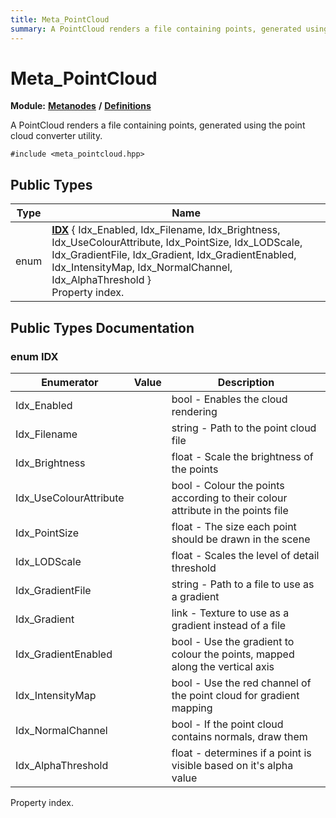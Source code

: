 ```yaml
---
title: Meta_PointCloud
summary: A PointCloud renders a file containing points, generated using the point cloud converter utility. 
---
```


# Meta_PointCloud

**Module:** **[Metanodes](../../modules/metanodes/index.mdx)** **/** **[Definitions](../../modules/metanodes/definitions.mdx)**

A PointCloud renders a file containing points, generated using the point cloud converter utility. 

`#include <meta_pointcloud.hpp>`

## Public Types

| Type           | Name           |
| -------------- | -------------- |
| enum| **[IDX](#enum-idx)** \{ Idx_Enabled, Idx_Filename, Idx_Brightness, Idx_UseColourAttribute, Idx_PointSize, Idx_LODScale, Idx_GradientFile, Idx_Gradient, Idx_GradientEnabled, Idx_IntensityMap, Idx_NormalChannel, Idx_AlphaThreshold \}<br />Property index.  |

## Public Types Documentation

### enum IDX

| Enumerator | Value | Description |
| ---------- | ----- | ----------- |
| Idx_Enabled | | bool - Enables the cloud rendering   |
| Idx_Filename | | string - Path to the point cloud file   |
| Idx_Brightness | | float - Scale the brightness of the points   |
| Idx_UseColourAttribute | | bool - Colour the points according to their colour attribute in the points file   |
| Idx_PointSize | | float - The size each point should be drawn in the scene   |
| Idx_LODScale | | float - Scales the level of detail threshold   |
| Idx_GradientFile | | string - Path to a file to use as a gradient   |
| Idx_Gradient | | link - Texture to use as a gradient instead of a file   |
| Idx_GradientEnabled | | bool - Use the gradient to colour the points, mapped along the vertical axis   |
| Idx_IntensityMap | | bool - Use the red channel of the point cloud for gradient mapping   |
| Idx_NormalChannel | | bool - If the point cloud contains normals, draw them   |
| Idx_AlphaThreshold | | float - determines if a point is visible based on it's alpha value   |

Property index. 

